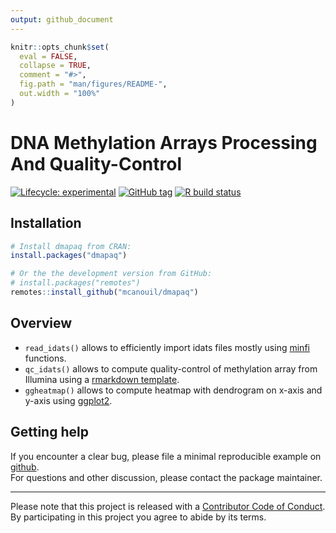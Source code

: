 ```yaml
---
output: github_document
---
```


<!-- README.md is generated from README.Rmd. Please edit that file -->

```r
knitr::opts_chunk$set(
  eval = FALSE,
  collapse = TRUE,
  comment = "#>",
  fig.path = "man/figures/README-",
  out.width = "100%"
)
```

# DNA Methylation Arrays Processing And Quality-Control <!--<img src="man/figures/dmapaq.png" align="right" width="120" />-->

<!-- badges: start -->
[![Lifecycle: experimental](https://img.shields.io/badge/lifecycle-experimental-orange.svg)](https://www.tidyverse.org/lifecycle/#experimental)
[![GitHub tag](https://img.shields.io/github/tag/mcanouil/dmapaq.svg?label=latest tag&include_prereleases)](https://github.com/mcanouil/dmapaq)
[![R build status](https://github.com/umr1283/dmapaq/workflows/R-CMD-check/badge.svg)](https://github.com/umr1283/dmapaq/actions)
<!-- badges: end -->

## Installation

```r
# Install dmapaq from CRAN:
install.packages("dmapaq")

# Or the the development version from GitHub:
# install.packages("remotes")
remotes::install_github("mcanouil/dmapaq")
```

## Overview 

* `read_idats()` allows to efficiently import idats files mostly 
    using [minfi](https://bioconductor.org/packages/minfi/) functions.
* `qc_idats()` allows to compute quality-control of methylation array from Illumina 
    using a [rmarkdown template](inst/rmarkdown/templates/qc_idats/skeleton/skeleton.Rmd).
* `ggheatmap()` allows to compute heatmap with dendrogram on x-axis and y-axis 
    using [ggplot2](https://ggplot2.tidyverse.org/).

## Getting help

If you encounter a clear bug, please file a minimal reproducible example on [github](https://github.com/omicsr/dmapaq/issues).  
For questions and other discussion, please contact the package maintainer.

---

Please note that this project is released with a [Contributor Code of Conduct](.github/CODE_OF_CONDUCT.md).  
By participating in this project you agree to abide by its terms.

